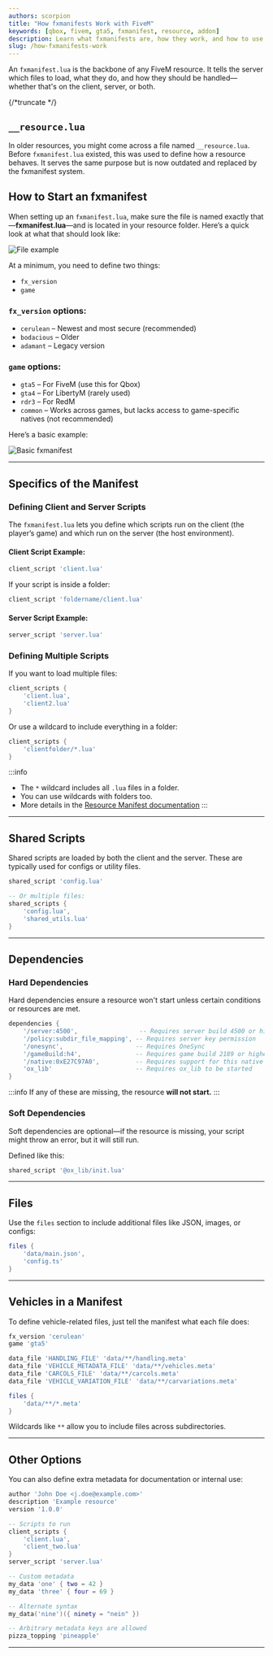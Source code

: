 ```yaml
---
authors: scorpion  
title: "How fxmanifests Work with FiveM"  
keywords: [qbox, fivem, gta5, fxmanifest, resource, addon]  
description: Learn what fxmanifests are, how they work, and how to use them in your FiveM resources.  
slug: /how-fxmanifests-work  
---  
```


An `fxmanifest.lua` is the backbone of any FiveM resource. It tells the server which files to load, what they do, and how they should be handled—whether that's on the client, server, or both.

{/*truncate */}  

## `__resource.lua`  

In older resources, you might come across a file named `__resource.lua`. Before `fxmanifest.lua` existed, this was used to define how a resource behaves. It serves the same purpose but is now outdated and replaced by the fxmanifest system.  

## How to Start an fxmanifest  

When setting up an `fxmanifest.lua`, make sure the file is named exactly that—**fxmanifest.lua**—and is located in your resource folder. Here’s a quick look at what that should look like:

![File example](https://r2.fivemanage.com/image/49PUZpggNXt8.png)

At a minimum, you need to define two things:

- `fx_version`
- `game`

### `fx_version` options:  
- `cerulean` – Newest and most secure (recommended)  
- `bodacious` – Older  
- `adamant` – Legacy version  

### `game` options:
- `gta5` – For FiveM (use this for Qbox)  
- `gta4` – For LibertyM (rarely used)  
- `rdr3` – For RedM  
- `common` – Works across games, but lacks access to game-specific natives (not recommended)  

Here’s a basic example:

![Basic fxmanifest](https://r2.fivemanage.com/image/wwP3TeercaC4.png)

---

## Specifics of the Manifest  

### Defining Client and Server Scripts  

The `fxmanifest.lua` lets you define which scripts run on the client (the player’s game) and which run on the server (the host environment).

#### Client Script Example:
```lua
client_script 'client.lua'
```

If your script is inside a folder:
```lua
client_script 'foldername/client.lua'
```

#### Server Script Example:
```lua
server_script 'server.lua'
```

### Defining Multiple Scripts
If you want to load multiple files:
```lua
client_scripts {
    'client.lua',
    'client2.lua'
}
```

Or use a wildcard to include everything in a folder:
```lua
client_scripts {
    'clientfolder/*.lua'
}
```

:::info
- The `*` wildcard includes all `.lua` files in a folder.
- You can use wildcards with folders too.
- More details in the [Resource Manifest documentation](https://docs.fivem.net/docs/scripting-reference/resource-manifest/resource-manifest/)
:::

---

## Shared Scripts  

Shared scripts are loaded by both the client and the server. These are typically used for configs or utility files.

```lua
shared_script 'config.lua'

-- Or multiple files:
shared_scripts {
    'config.lua',
    'shared_utils.lua'
}
```

---

## Dependencies  

### Hard Dependencies  
Hard dependencies ensure a resource won't start unless certain conditions or resources are met.

```lua
dependencies {
    '/server:4500',                 -- Requires server build 4500 or higher
    '/policy:subdir_file_mapping', -- Requires server key permission
    '/onesync',                    -- Requires OneSync
    '/gameBuild:h4',               -- Requires game build 2189 or higher
    '/native:0xE27C97A0',          -- Requires support for this native
    'ox_lib'                       -- Requires ox_lib to be started
}
```

:::info
If any of these are missing, the resource **will not start.**
:::

### Soft Dependencies  
Soft dependencies are optional—if the resource is missing, your script might throw an error, but it will still run.

Defined like this:
```lua
shared_script '@ox_lib/init.lua'
```

---

## Files  

Use the `files` section to include additional files like JSON, images, or configs:

```lua
files {
    'data/main.json',
    'config.ts'
}
```

---

## Vehicles in a Manifest  

To define vehicle-related files, just tell the manifest what each file does:

```lua
fx_version 'cerulean'
game 'gta5'

data_file 'HANDLING_FILE' 'data/**/handling.meta'
data_file 'VEHICLE_METADATA_FILE' 'data/**/vehicles.meta'
data_file 'CARCOLS_FILE' 'data/**/carcols.meta'
data_file 'VEHICLE_VARIATION_FILE' 'data/**/carvariations.meta'

files {
    'data/**/*.meta'
}
```

Wildcards like `**` allow you to include files across subdirectories.

---

## Other Options  

You can also define extra metadata for documentation or internal use:

```lua
author 'John Doe <j.doe@example.com>'
description 'Example resource'
version '1.0.0'

-- Scripts to run
client_scripts {
    'client.lua',
    'client_two.lua'
}
server_script 'server.lua'

-- Custom metadata
my_data 'one' { two = 42 }
my_data 'three' { four = 69 }

-- Alternate syntax
my_data('nine')({ ninety = "nein" })

-- Arbitrary metadata keys are allowed
pizza_topping 'pineapple'
```

---
